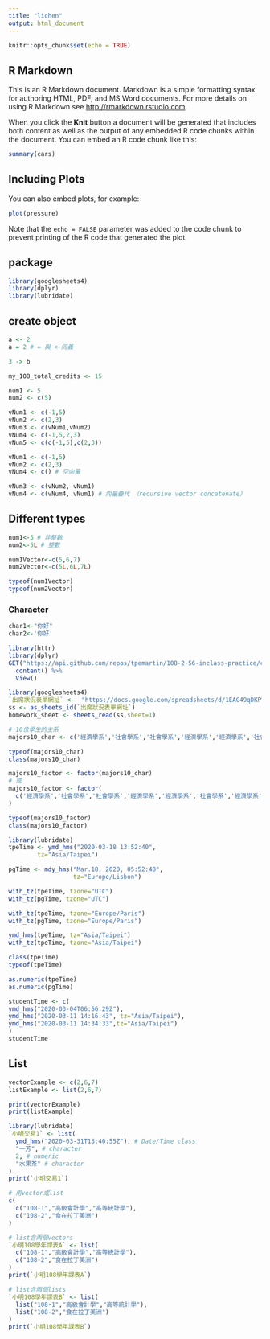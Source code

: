```yaml
---
title: "lichen"
output: html_document
---
```


```r
knitr::opts_chunk$set(echo = TRUE)
```

## R Markdown

This is an R Markdown document. Markdown is a simple formatting syntax for authoring HTML, PDF, and MS Word documents. For more details on using R Markdown see <http://rmarkdown.rstudio.com>.

When you click the **Knit** button a document will be generated that includes both content as well as the output of any embedded R code chunks within the document. You can embed an R code chunk like this:

```r
summary(cars)
```

## Including Plots

You can also embed plots, for example:

```r
plot(pressure)
```

Note that the `echo = FALSE` parameter was added to the code chunk to prevent printing of the R code that generated the plot.

## package

```r
library(googlesheets4)
library(dplyr)
library(lubridate)
```

## create object
```r
a <- 2
a = 2 # = 與 <-同義

3 -> b
```

```r
my_108_total_credits <- 15
```

```r
num1 <- 5
num2 <- c(5)
```

```r
vNum1 <- c(-1,5)
vNum2 <- c(2,3)
vNum3 <- c(vNum1,vNum2)
vNum4 <- c(-1,5,2,3)
vNum5 <- c(c(-1,5),c(2,3))
```

```r
vNum1 <- c(-1,5)
vNum2 <- c(2,3)
vNum4 <- c() # 空向量
```

```r
vNum3 <- c(vNum2, vNum1)
vNum4 <- c(vNum4, vNum1) # 向量疊代 （recursive vector concatenate）
```

## Different types

```r
num1<-5 # 非整數
num2<-5L # 整數

num1Vector<-c(5,6,7)
num2Vector<-c(5L,6L,7L)
```

```r
typeof(num1Vector)
typeof(num2Vector)
```

### Character

```r
char1<-"你好"
char2<-'你好'
```

```r
library(httr)
library(dplyr)
GET("https://api.github.com/repos/tpemartin/108-2-56-inclass-practice/commits") %>%
  content() %>%
  View()
```

```r
library(googlesheets4)
`出席狀況表單網址` <-  "https://docs.google.com/spreadsheets/d/1EAG49qDKPWWi0ebkVr29TLrvVnoBPfkvxYY-J3xLAHY/edit#gid=458686645"
ss <- as_sheets_id(`出席狀況表單網址`)
homework_sheet <- sheets_read(ss,sheet=1)
```

```r
# 10位學生的主系
majors10_char <- c('經濟學系','社會學系','社會學系','經濟學系','經濟學系','社會學系','經濟學系','經濟學系','經濟學系','社會學系')

typeof(majors10_char)
class(majors10_char)
```

```r
majors10_factor <- factor(majors10_char)
# 或
majors10_factor <- factor(
  c('經濟學系','社會學系','社會學系','經濟學系','經濟學系','社會學系','經濟學系','經濟學系','經濟學系','社會學系')
)

typeof(majors10_factor)
class(majors10_factor)
```

```r
library(lubridate)
tpeTime <- ymd_hms("2020-03-18 13:52:40",
        tz="Asia/Taipei")
```

```r
pgTime <- mdy_hms("Mar.18, 2020, 05:52:40",
                  tz="Europe/Lisbon")
```

```r
with_tz(tpeTime, tzone="UTC")
with_tz(pgTime, tzone="UTC")
```

```r
with_tz(tpeTime, tzone="Europe/Paris")
with_tz(pgTime, tzone="Europe/Paris")
```


```r
ymd_hms(tpeTime, tz="Asia/Taipei")
with_tz(tpeTime, tzone="Asia/Taipei")
```

```r
class(tpeTime)
typeof(tpeTime)

as.numeric(tpeTime)
as.numeric(pgTime)
```

```r
studentTime <- c(
ymd_hms("2020-03-04T06:56:29Z"),
ymd_hms("2020-03-11 14:16:43", tz="Asia/Taipei"),
ymd_hms("2020-03-11 14:34:33",tz="Asia/Taipei")
)
studentTime
```

## List

```r
vectorExample <- c(2,6,7)
listExample <- list(2,6,7)

print(vectorExample)
print(listExample)
```

```r
library(lubridate)
`小明交易1` <- list(
  ymd_hms("2020-03-31T13:40:55Z"), # Date/Time class
  "一芳", # character
  2, # numeric
  "水果茶" # character
)
print(`小明交易1`)
```

```r
# 用vector或list
c(
  c("108-1","高級會計學","高等統計學"),
  c("108-2","食在拉丁美洲")
)
```
```r
# list含兩個vectors
`小明108學年課表A` <- list(
  c("108-1","高級會計學","高等統計學"),
  c("108-2","食在拉丁美洲")
)
print(`小明108學年課表A`)
```
```r
# list含兩個lists
`小明108學年課表B` <- list(
  list("108-1","高級會計學","高等統計學"),
  list("108-2","食在拉丁美洲")
)
print(`小明108學年課表B`)
```